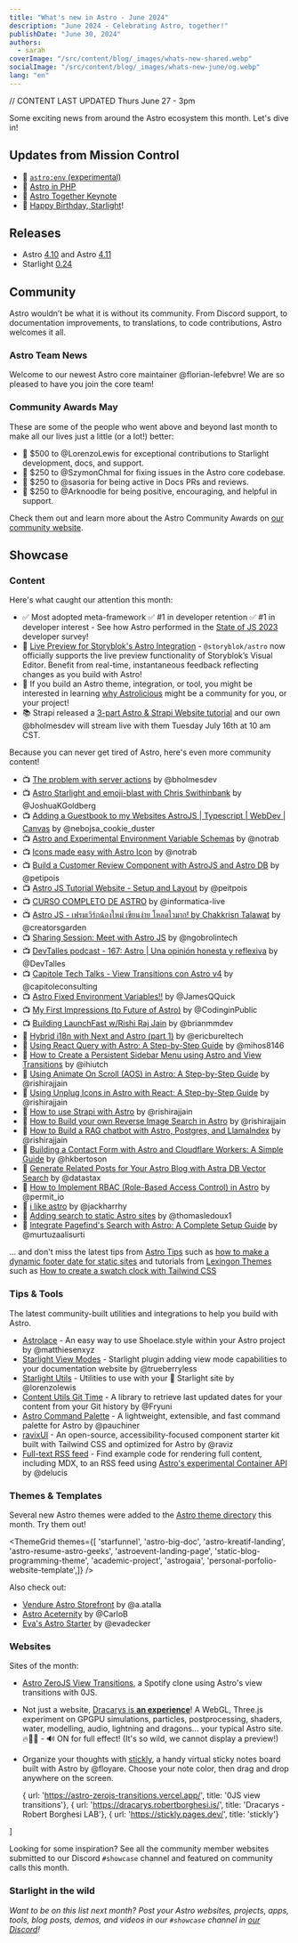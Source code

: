 ```yaml
---
title: "What's new in Astro - June 2024"
description: "June 2024 - Celebrating Astro, together!"
publishDate: "June 30, 2024"
authors:
  - sarah
coverImage: "/src/content/blog/_images/whats-new-shared.webp"
socialImage: "/src/content/blog/_images/whats-new-june/og.webp"
lang: "en"
---
```


// CONTENT LAST UPDATED Thurs June 27 - 3pm


Some exciting news from around the Astro ecosystem this month. Let's dive in!

## Updates from Mission Control

- 🚀 [`astro:env` (experimental)](https://docs.astro.build/en/reference/configuration-reference/#experimentalenv)
- 🐘 [Astro in PHP](https://github.com/matthewp/astro-in-php-example)
- 🍿 [Astro Together Keynote](https://youtu.be/eIjzMwaKxZI)
- 🎂 [Happy Birthday, Starlight](https://x.com/astrodotbuild/status/1798471522559959334)!

## Releases

- Astro [4.10](https://astro.build/blog/astro-4100/) and Astro [4.11](https://astro.build/blog/astro-4110/)
- Starlight [0.24](https://github.com/withastro/starlight/releases/tag/%40astrojs%2Fstarlight%400.24.0)

## Community

Astro wouldn’t be what it is without its community. From Discord support, to documentation improvements, to translations, to code contributions, Astro welcomes it all.

### Astro Team News

Welcome to our newest Astro core maintainer @florian-lefebvre! We are so pleased to have you join the core team!

### Community Awards May

These are some of the people who went above and beyond last month to make all our lives just a little (or a lot!) better:

- 🌟 $500 to @LorenzoLewis  for exceptional contributions to Starlight development, docs, and support.
- 🚀 $250 to @SzymonChmal for fixing issues in the Astro core codebase.
- 🎈 $250 to @sasoria  for being active in Docs PRs and reviews.
- 🎊 $250 to @Arknoodle  for being positive, encouraging, and helpful in support.

Check them out and learn more about the Astro Community Awards on [our community website](https://community.astro.build).

## Showcase

### Content

Here's what caught our attention this month: 

- ✅ Most adopted meta-framework ✅ #1 in developer retention ✅ #1 in developer interest - See how Astro performed in the [State of JS 2023](https://2023.stateofjs.com/) developer survey!
- 👀 [Live Preview for Storyblok's Astro Integration](https://www.storyblok.com/mp/announcing-live-preview-for-storyblok-astro) - `@storyblok/astro` now officially supports the live preview functionality of Storyblok’s Visual Editor. Benefit from real-time, instantaneous feedback reflecting changes as you build with Astro!
- 🍦 If you build an Astro theme, integration, or tool, you might be interested in learning [why Astrolicious](https://astrolicious.dev/blog/why-astrolicious/) might be a community for you, or your project!
- 📚 Strapi released a [3-part Astro & Strapi Website tutorial](https://strapi.io/blog/astro-and-strapi-website-tutorial-part-1-intro-to-astro) and our own @bholmesdev will stream live with them Tuesday July 16th at 10 am CST.

Because you can never get tired of Astro, here's even more community content!

- 📺 [The problem with server actions](https://www.youtube.com/watch?v=GPYAC1qGD44) by @bholmesdev
- 📺 [Astro Starlight and emoji-blast with Chris Swithinbank](https://www.youtube.com/watch?v=vi_HfqWtCBc) by @JoshuaKGoldberg
- 📺 [Adding a Guestbook to my Websites AstroJS | Typescript | WebDev | Canvas](https://www.youtube.com/watch?v=IjS9U2kacmg) by @nebojsa_cookie_duster
- 📺 [Astro and Experimental Environment Variable Schemas](https://www.youtube.com/watch?v=jU3dbZOaS9g) by @notrab
- 📺 [Icons made easy with Astro Icon](https://www.youtube.com/watch?v=Q783GL2ydtg) by @notrab
- 📺 [Build a Customer Review Component with AstroJS and Astro DB](https://www.youtube.com/watch?v=Ap7Ps1T2d5w) by @petipois
- 📺 [Astro JS Tutorial Website - Setup and Layout](https://www.youtube.com/watch?v=xOYzLBMXd5M) by @peitpois
- 📺 [CURSO COMPLETO DE ASTRO](https://www.youtube.com/watch?v=wS4QN_xqwlM) by @informatica-live
- 📺 [Astro JS - เฟรมเวิร์กน้องใหม่ เขียนง่าย โหลดไวมาก! by Chakkrisn Talawat](https://www.youtube.com/watch?v=WC5PRboDfJ0) by @creatorsgarden
- 📺 [Sharing Session: Meet with Astro JS](https://www.youtube.com/watch?v=oEG5amJdMhQ) by @ngobrolintech
- 📺 [DevTalles podcast - 167: Astro | Una opinión honesta y reflexiva](https://www.youtube.com/watch?v=WS49_hENfgE) by @DevTalles
- 📺 [Capitole Tech Talks - View Transitions con Astro v4](https://www.youtube.com/watch?v=EnrsiLrGZ24) by @capitoleconsulting
- 📺 [Astro Fixed Environment Variables!!](https://www.youtube.com/watch?v=kTceOl4qCm0) by @JamesQQuick
- 📺 [My First Impressions (to Future of Astro)](https://www.youtube.com/watch?v=-NZIHSGJuzU) by @CodinginPublic
- 📺 [Building LaunchFast w/Rishi Raj Jain](https://www.youtube.com/watch?v=ncFLhbiKFdU) by @brianmmdev
- 📄 [Hybrid i18n with Next and Astro (part 1)](https://www.ericburel.tech/blog/hybrid-i18n-next-astro-1) by @ericbureltech
- 📄 [Using React Query with Astro: A Step-by-Step Guide](https://hounie.me/writings/how-to-use-react-query-with-astro/) by @mihos8146
- 📄 [How to Create a Persistent Sidebar Menu using Astro and View Transitions](https://jbhutch.com/blog/astro-with-peristent-sidebar/) by @ihiutch 
- 📄 [Using Animate On Scroll (AOS) in Astro: A Step-by-Step Guide](https://www.launchfa.st/blog/aos-astro) by @rishirajjain
- 📄 [Using Unplug Icons in Astro with React: A Step-by-Step Guide](https://www.launchfa.st/blog/react-astro-unplugin-icons) by @rishirajjain
- 📄 [How to use Strapi with Astro](https://neon.tech/guides/strapi-cms) by @rishirajjain
- 📄 [How to Build your own Reverse Image Search in Astro](https://neon.tech/guides/llamaindex-postgres-search-images) by @rishirajjain
- 📄 [How to Build a RAG chatbot with Astro, Postgres, and LlamaIndex](https://neon.tech/guides/chatbot-astro-postgres-llamaindex) by @rishirajjain
- 📄 [Building a Contact Form with Astro and Cloudflare Workers: A Simple Guide](https://hkbertoson.hashnode.dev/building-a-contact-form-with-astro-and-cloudflare-workers-a-simple-guide) by @hkbertoson
- 📄 [Generate Related Posts for Your Astro Blog with Astra DB Vector Search](https://www.datastax.com/blog/generate-related-posts-for-your-astro-blog-with-astra-db-vector-search) by @datastax
- 📄 [How to Implement RBAC (Role-Based Access Control) in Astro](https://www.permit.io/blog/how-to-implement-rbac-role-based-access-control-in-astro-framework) by @permit_io
- 📄 [i like astro](https://www.cs.mun.ca/~jaharrhy/babble-bin/i-like-astro/) by @jackharrhy
- 📄 [Adding search to static Astro sites](https://www.thomasledoux.be/blog/search-static-astro-website) by @thomasledoux1
- 📄 [Integrate Pagefind's Search with Astro: A Complete Setup Guide](https://syntackle.com/blog/pagefind-search-in-astro-site/) by @murtuzaalisurti

 ... and don't miss the latest tips from [Astro Tips](https://astro-tips.dev) such as [how to make a dynamic footer date for static sites](https://astro-tips.dev/recipes/dynamic-footer-date-for-static-websites/) and tutorials from [Lexingon Themes](https://lexingtonthemes.com/tutorials/) such as [How to create a swatch clock with Tailwind CSS]( https://lexingtonthemes.com/tutorials/how-to-create-a-swatch-clock-with-tailwind-css/)


### Tips & Tools

The latest community-built utilities and integrations to help you build with Astro.

- [Astrolace](https://github.com/MatthiesenXYZ/Astrolace) - An easy way to use Shoelace.style within your Astro project by @matthiesenxyz
- [Starlight View Modes](https://starlight-view-modes.trueberryless.org/) - Starlight plugin adding view mode capabilities to your documentation website by @trueberryless
- [Starlight Utils](https://starlight-utils.pages.dev/) - Utilities to use with your 🌟 Starlight site by @lorenzolewis
- [Content Utils Git Time](https://inox-tools.vercel.app/content-utils/git-time) - A library to retrieve last updated dates for your content from your Git history by @Fryuni
- [Astro Command Palette](https://github.com/pauchiner/astro-command-palette) - A lightweight, extensible, and fast command palette for Astro by @pauchiner
- [ravixUI](https://ravixui.com/) - An open-source, accessibility-focused component starter kit built with Tailwind CSS and optimized for Astro by @raviz
- [Full-text RSS feed](https://github.com/delucis/astro-blog-full-text-rss) - Find example code for rendering full content, including MDX, to an RSS feed using [Astro's experimental Container API](https://docs.astro.build/en/reference/container-reference/) by @delucis

### Themes & Templates

Several new Astro themes were added to the [Astro theme directory](https://astro.build/themes/) this month. Try them out!

 <ThemeGrid themes={[ 'starfunnel', 'astro-big-doc', 'astro-kreatif-landing', 'astro-resume-astro-geeks', 'astroevent-landing-page', 'static-blog-programming-theme', 'academic-project', 'astrogaia', 'personal-porfolio-website-template',]} />

Also check out:

- [Vendure Astro Storefront](https://github.com/a-atalla/vendure-astro-shop) by @a.atalla
- [Astro Aceternity](https://github.com/calrloco/astro-aceternity) by @CarloB
- [Eva's Astro Starter](https://github.com/evadecker/eva-astro-starter) by @evadecker

### Websites

Sites of the month:

- [Astro ZeroJS View Transitions](https://astro-zerojs-transitions.vercel.app/), a Spotify clone using Astro's view transitions with 0JS.
- Not just a website, [Dracarys is **an experience**](https://dracarys.robertborghesi.is/)! A WebGL, Three.js experiment on GPGPU simulations, particles, postprocessing, shaders, water, modelling, audio, lightning and dragons... your typical Astro site. 🔥🧊🐉 - 🔊 ON for full effect! (It's so wild, we cannot display a preview!)
- Organize your thoughts with [stickly](https://stickly.pages.dev/), a handy virtual sticky notes board built with Astro by @floyare. Choose your note color, then drag and drop anywhere on the screen.

  { url: 'https://astro-zerojs-transitions.vercel.app/', title: '0JS view transitions'},
  { url: 'https://dracarys.robertborghesi.is/', title: 'Dracarys - Robert Borghesi LAB'},
  { url: 'https://stickly.pages.dev/', title: 'stickly'}

]

<ShowcaseGrid items={siteofmonth} />

Looking for some inspiration? See all the community member websites submitted to our Discord `#showcase` channel and featured on community calls this month.

<MonthlyShowcaseGrid startDate="2024-06-01" endDate="2024-06-30" />

### Starlight in the wild

<MonthlyShowcaseGrid starlight startDate="2024-06-01" endDate="2024-06-30" />

*Want to be on this list next month? Post your Astro websites, projects, apps, tools, blog posts, demos, and videos in our `#showcase` channel in [our Discord](https://astro.build/chat)!*